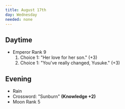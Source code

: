 ```yaml
---
title: August 17th
day: Wednesday
needed: none
---
```


## Daytime
- Emperor Rank 9
    1. Choice 1: "Her love for her son." (+3)
    1. Choice 1: "You've really changed, Yusuke." (+3)

## Evening
- Rain
- Crossword: "Sunburn" **(Knowledge +2)**
- Moon Rank 5